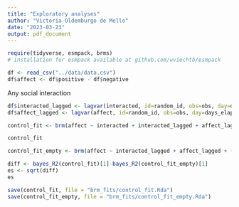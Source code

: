 ```yaml
---
title: "Exploratory analyses"
author: "Victoria Oldemburgo de Mello"
date: "2023-03-23"
output: pdf_document
---
```


```r
require(tidyverse, esmpack, brms)
# installation for esmpack available at github.com/wviechtb/esmpack

df <- read_csv("../data/data.csv")
df$affect <- df$positive - df$negative
```

Any social interaction

```r

df$interacted_lagged <- lagvar(interacted, id=random_id, obs=obs, day=days_elapsed, data=df, lag=1)
df$affect_lagged <- lagvar(affect, id=random_id, obs=obs, day=days_elapsed, data=df, lag=1)

control_fit <- brm(affect ~ interacted + interacted_lagged + affect_lagged + (interacted + interacted_lagged + affect_lagged| random_id), data=df, iter = 10000, control = list(adapt_delta = 0.99), cores=6)

control_fit

control_fit_empty <- brm(affect ~ interacted_lagged + affect_lagged + (interacted_lagged + affect_lagged| random_id), data=df, iter = 10000, control = list(adapt_delta = 0.99), cores=6)

diff <- bayes_R2(control_fit)[1]-bayes_R2(control_fit_empty)[1]
es <- sqrt(diff)
es

save(control_fit, file = "brm_fits/control_fit.Rda")
save(control_fit_empty, file = "brm_fits/control_fit_empty.Rda")


```
